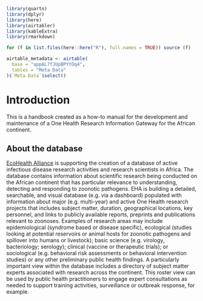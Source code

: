 ```r
library(quarto)
library(dplyr)
library(here)
library(airtabler)
library(kableExtra)
library(rmarkdown)

for (f in list.files(here::here("R"), full.names = TRUE)) source (f)

airtable_metadata <- airtable(
  base = "appAL7fJUpBPYtOq4", 
  tables = "Meta Data"
)$`Meta Data`$select()
```

# Introduction {#introduction}

This is a handbook created as a how-to manual for the development and maintenance of a One Health Research Information Gateway for the African continent.

## About the database {#about-database}

[EcoHealth Alliance](https://www.ecohealthalliance.org/) is supporting the creation of a database of active infectious disease research activities and research scientists in Africa. The database contains information about scientific research being conducted on the African continent that has particular relevance to understanding, detecting and responding to zoonotic pathogens. EHA is building a detailed, searchable, and visual database (e.g. via a dashboard) populated with information about major (e.g. multi-year) and active One Health research projects that includes subject matter, duration, geographical locations, key personnel, and links to publicly available reports, preprints and publications relevant to zoonoses. Examples of research areas may include epidemiological (syndrome based or disease specific), ecological (studies looking at potential reservoirs or animal hosts for zoonotic pathogens and spillover into humans or livestock); basic science (e.g. virology, bacteriology; serology); clinical (vaccine or therapeutic trials); or sociological (e.g. behavioral risk assessments or behavioral intervention studies) or any other preliminary public health findings. A particularly important view within the database includes a directory of subject matter experts associated with research across the continent. This roster view can be used by public health practitioners to engage expert consultations as needed to support training activities, surveillance or outbreak response, for example.
